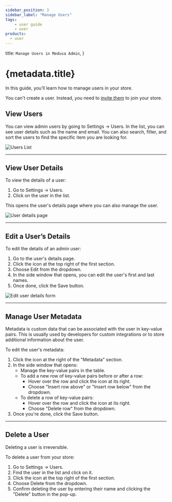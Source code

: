 ```yaml
---
sidebar_position: 3
sidebar_label: "Manage Users"
tags:
    - user guide
    - user
products:
  - user
---
```



  title: `Manage Users in Medusa Admin`,
}

# {metadata.title}

In this guide, you’ll learn how to manage users in your store.

<Note title="Tip">

You can't create a user. Instead, you need to [invite them](./invites/page.mdx) to join your store.

</Note>

## View Users

You can view admin users by going to Settings → Users. In the list, you can see user details such as the name and email. You can also search, filter, and sort the users to find the specific item you are looking for.

![Users List](https://res.cloudinary.com/dza7lstvk/image/upload/v1739964455/User%20Guide/Screenshot_2025-02-19_at_1.27.23_PM_qliac9.png)

---

## View User Details

To view the details of a user:

1. Go to Settings → Users.
2. Click on the user in the list.

This opens the user's details page where you can also manage the user.

![User details page](https://res.cloudinary.com/dza7lstvk/image/upload/v1739964575/User%20Guide/Screenshot_2025-02-19_at_1.29.20_PM_lffysp.png)

---

## Edit a User’s Details

To edit the details of an admin user:

1. Go to the user's details page.
2. Click the <InlineIcon Icon={EllipsisHorizontal} alt="three-dots" /> icon at the top right of the first section.
3. Choose Edit from the dropdown.
4. In the side window that opens, you can edit the user's first and last names.
5. Once done, click the Save button.

![Edit user details form](https://res.cloudinary.com/dza7lstvk/image/upload/v1739964727/User%20Guide/Screenshot_2025-02-19_at_1.31.57_PM_nevurs.png)

---

## Manage User Metadata

Metadata is custom data that can be associated with the user in key-value pairs. This is usually used by developers for custom integrations or to store additional information about the user.

To edit the user's metadata:

1. Click the <InlineIcon Icon={ArrowUpRightOnBox} alt="arrow" /> icon at the right of the "Metadata" section.
2. In the side window that opens:
    - Manage the key-value pairs in the table.
    - To add a new row of key-value pairs before or after a row:
        - Hover over the row and click the <InlineIcon Icon={EllipsisVertical} alt="three-dots" /> icon at its right.
        - Choose "Insert row above" or "Insert row below" from the dropdown.
    - To delete a row of key-value pairs:
        - Hover over the row and click the <InlineIcon Icon={EllipsisVertical} alt="three-dots" /> icon at its right.
        - Choose "Delete row" from the dropdown.
3. Once you're done, click the Save button.

---

## Delete a User

<Note type="warning">

Deleting a user is irreversible.

</Note>

To delete a user from your store:

1. Go to Settings → Users.
2. Find the user in the list and click on it.
3. Click the <InlineIcon Icon={EllipsisHorizontal} alt="three-dots" /> icon at the top right of the first section.
4. Choose Delete from the dropdown.
4. Confirm deleting the user by entering their name and clicking the "Delete" button in the pop-up.
